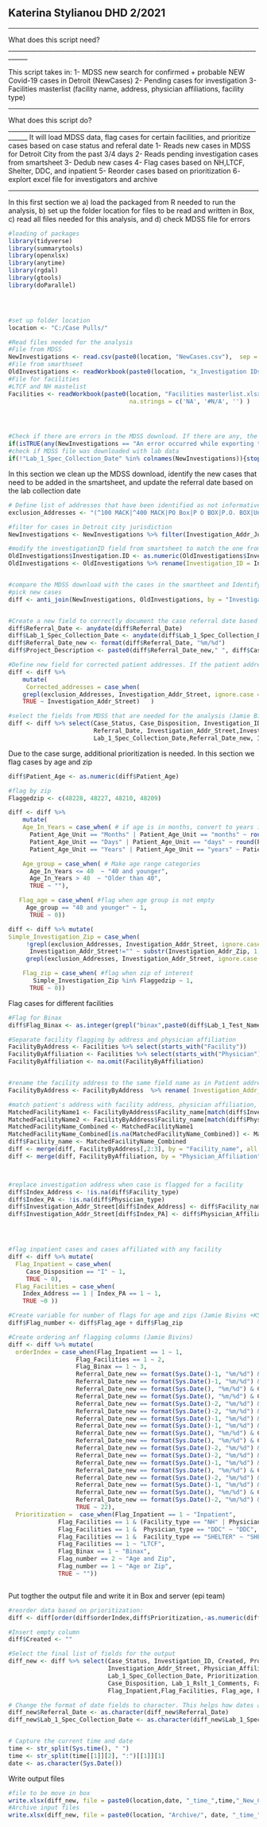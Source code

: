 ## Katerina Stylianou DHD 2/2021 ##
____________________________________________________________________________________
What does this script need?
____________________________________________________________________________________

This script takes in:
1- MDSS new search for confirmed + probable NEW Covid-19 cases in Detroit (NewCases)
2- Pending cases for investigation
3- Facilities masterlist (facility name, address, physician affiliations, facility type)


____________________________________________________________________________________
What does this script do?
____________________________________________________________________________________
It will load MDSS data, flag cases for certain  facilities, and prioritize cases based on case status and referal date
1- Reads new cases in MDSS for Detroit City from the past 3/4 days
2- Reads pending investigation cases from smartsheet
3- Dedub new cases
4- Flag cases based on NH,LTCF, Shelter, DDC, and inpatient
5- Reorder cases based on prioritization
6- explort excel file for investigators and archive



____________________________________________________________________________________
In this  first section we a) load the packaged from R needed to run the analysis, b) set up the folder location for files to be read and written in Box, c) read all files needed for this analysis, and d) check MDSS file for errors
``` {r packages & input file}

#loading of packages
library(tidyverse)
library(summarytools)
library(openxlsx)
library(anytime)
library(rgdal)
library(gtools)
library(doParallel)




#set up folder location 
location <- "C:/Case Pulls/"

#Read files needed for the analysis
#File from MDSS
NewInvestigations <- read.csv(paste0(location, "NewCases.csv"),  sep = ',')
#File from smarthseet
OldInvestigations <- readWorkbook(paste0(location, "x_Investigation IDs Input.xlsx"), sheet =  "x_Investigation IDs Input", na.strings = c('NA', '#N/A', '') )
#File for facilities
#LTCF and NH mastelist
Facilities <- readWorkbook(paste0(location, "Facilities masterlist.xlsx"), sheet =  "Sheet 1", 
                                  na.strings = c('NA', '#N/A', '') )




#Check if there are errors in the MDSS download. If there are any, the code will stop and a warning message will appear
if(isTRUE(any(NewInvestigations == "An error occurred while exporting this case."))){stop("WARNING! There are errors in the downloaded file.")}
#check if MDSS file was downloaded with lab data
if(!"Lab_1_Spec_Collection_Date" %in% colnames(NewInvestigations)){stop("WARNING! There MDSS download is missing labs.Please download the file again with lab data")}


```

In this section we clean up the MDSS download, identify the new cases that need to be added in the smartsheet, and update the referral date based on the lab collection date


```{r cleanup}

# Define list of addresses that have been identified as not informative for case investigation
exclusion_Addresses <- "(^100 MACK|^400 MACK|PO Box|P O BOX|P.O. BOX|Unknown|homeless|^2799 (W|WEST)*.*GRAND B|^22101 MOROSS R|^4646 JOHN R R|1 ford pl|one energy pl|1 energy pl|^5635 (W|WEST)*.*FORT S|^2 WOODWARD|^500 GRISWOLD S|^4201 (ST|SAINT) ANTOINE S|^4646 JOHN R S|^570 CLINTON S|^3456 (W|WEST)*.*VERNOR H|^6071 (W|WEST)*.*OUTER DR|^16238 (W|WEST)*.*WARREN A|^600 (E|EAST)*.*LAFAYETTE B|^23 (E|EAST)*.* ADAMS AVE|^4880 LAWNDALE S|^17600 RYAN R)"

#filter for cases in Detroit city jurisdiction
NewInvestigations <- NewInvestigations %>% filter(Investigation_Addr_Jurisdicti == "Detroit City")

#modify the investigationID field from smartsheet to match the one from MDSS
OldInvestigations$Investigation.ID <- as.numeric(OldInvestigations$Investigation.ID)
OldInvestigations <- OldInvestigations %>% rename(Investigation_ID = Investigation.ID)


#compare the MDSS download with the cases in the smartheet and Identify the NEW cases to be added
#pick new cases
diff <- anti_join(NewInvestigations, OldInvestigations, by = "Investigation_ID")


#Create a new field to correctly document the case referral date based on the lab collection date
diff$Referral_Date <- anydate(diff$Referral_Date)
diff$Lab_1_Spec_Collection_Date <- anydate(diff$Lab_1_Spec_Collection_Date)
diff$Referral_Date_new <- format(diff$Referral_Date, "%m/%d")
diff$Project_Description <- paste0(diff$Referral_Date_new," ", diff$Case_Status)

#Define new field for corrected patient addresses. If the patient address is included in the exclusion list then the address is replaced by "NONE"
diff <- diff %>% 
    mutate(
     Corrected_addresses = case_when(
    grepl(exclusion_Addresses, Investigation_Addr_Street, ignore.case = TRUE)|is.na(Investigation_Addr_Street)|Investigation_Addr_Street=="" ~ "NONE",
    TRUE ~ Investigation_Addr_Street)   )

#select the fields from MDSS that are needed for the analysis (Jamie Bivins)
diff <- diff %>% select(Case_Status, Case_Disposition, Investigation_ID, Patient_Age, Patient_Age_Unit, Project_Description,
                        Referral_Date, Investigation_Addr_Street,Investigation_Addr_Zip, Physician_Affiliation, Physician_Addr_Street, Lab_1_Test_Name,
                        Lab_1_Spec_Collection_Date,Referral_Date_new, Investigation_Addr_City, Lab_1_Rslt_1_Comments)


```

Due to the case surge, additional prioritization is needed. In this section we flag cases by age and zip


```{r}
diff$Patient_Age <- as.numeric(diff$Patient_Age)

#flag by zip
Flaggedzip <- c(48228, 48227, 48210, 48209)

diff <- diff %>%
    mutate(
    Age_In_Years = case_when( # if age is in months, convert to years in new column
      Patient_Age_Unit == "Months" | Patient_Age_Unit == "months" ~ round(Patient_Age/12, digits = 2),
      Patient_Age_Unit == "Days" | Patient_Age_Unit == "days" ~ round(Patient_Age/365, digits = 2),
      Patient_Age_Unit == "Years" | Patient_Age_Unit == "years" ~ Patient_Age),

    Age_group = case_when( # Make age range categories
      Age_In_Years <= 40  ~ "40 and younger",
      Age_In_Years > 40  ~ "Older than 40",
      TRUE ~ ""),

   Flag_age = case_when( #flag when age group is not empty
     Age_group == "40 and younger" ~ 1,
      TRUE ~ 0))

diff <- diff %>% mutate(
Simple_Investigation_Zip = case_when(
     !grepl(exclusion_Addresses, Investigation_Addr_Street, ignore.case = TRUE)&!is.na(Investigation_Addr_Street)&
      Investigation_Addr_Street!="" ~ substr(Investigation_Addr_Zip, 1, 5),
     grepl(exclusion_Addresses, Investigation_Addr_Street, ignore.case = TRUE)|is.na(Investigation_Addr_Street) ~ "NONE"),

    Flag_zip = case_when( #flag when zip of interest
       Simple_Investigation_Zip %in% Flaggedzip ~ 1,
      TRUE ~ 0))
```

Flag cases for different facilities

```{r case flagginng}

#Flag for Binax
diff$Flag_Binax <- as.integer(grepl("binax",paste0(diff$Lab_1_Test_Name,diff$Lab_1_Rslt_1_Comments),ignore.case = TRUE))

#Separate facility flagging by address and physician affiliation
FacilityByAddress <- Facilities %>% select(starts_with("Facility"))
FacilityByAffiliation <- Facilities %>% select(starts_with("Physician"))
FacilityByAffiliation <- na.omit(FacilityByAffiliation)


#rename the facility address to the same field name as in Patient address in MDSS
FacilityByAddress <- FacilityByAddress  %>% rename( Investigation_Addr_Street = Facility_address)

#match patient's address with facility address, physician affiliation, and physician affiliation
MatchedFacilityName1 <- FacilityByAddress$Facility_name[match(diff$Investigation_Addr_Street,FacilityByAddress$Investigation_Addr_Street)]
MatchedFacilityName2 <- FacilityByAddress$Facility_name[match(diff$Physician_Addr_Street,FacilityByAddress$Investigation_Addr_Street)]
MatchedFacilityName_Combined <- MatchedFacilityName1
MatchedFacilityName_Combined[is.na(MatchedFacilityName_Combined)] <- MatchedFacilityName2[is.na(MatchedFacilityName_Combined)]
diff$Facility_name <- MatchedFacilityName_Combined
diff <- merge(diff, FacilityByAddress[,2:3], by = "Facility_name", all.x = TRUE)
diff <- merge(diff, FacilityByAffiliation, by = "Physician_Affiliation", all.x = TRUE)



#replace investigation address when case is flagged for a facility
diff$Index_Address <- !is.na(diff$Facility_type) 
diff$Index_PA <- !is.na(diff$Physician_type) 
diff$Investigation_Addr_Street[diff$Index_Address] <- diff$Facility_name[diff$Index_Address]
diff$Investigation_Addr_Street[diff$Index_PA] <- diff$Physician_Affiliation[diff$Index_PA]




#flag inpatient cases and cases affiliated with any facility
diff <- diff %>% mutate(
  Flag_Inpatient = case_when(
     Case_Disposition == "I" ~ 1,
     TRUE ~ 0),
  Flag_Facilities = case_when(
    Index_Address == 1 | Index_PA == 1 ~ 1,
    TRUE ~0 ))

#Create variable for number of flags for age and zips (Jamie Bivins +KS)
diff$Flag_number <- diff$Flag_age + diff$Flag_zip

#Create ordering anf flagging columns (Jamie Bivins)
diff <- diff %>% mutate(
  orderIndex = case_when(Flag_Inpatient == 1 ~ 1,
                   Flag_Facilities == 1 ~ 2,
                   Flag_Binax == 1 ~ 3,
                   Referral_Date_new == format(Sys.Date()-1, "%m/%d") & Case_Status == "Confirmed" & Flag_number == 2 ~ 4,
                   Referral_Date_new == format(Sys.Date()-1, "%m/%d") & Case_Status == "Probable" & Flag_number == 2 ~ 5,
                   Referral_Date_new == format(Sys.Date(), "%m/%d") & Case_Status == "Confirmed" & Flag_number == 2 ~ 6,
                   Referral_Date_new == format(Sys.Date(), "%m/%d") & Case_Status == "Probable" & Flag_number == 2 ~ 7,
                   Referral_Date_new == format(Sys.Date()-2, "%m/%d") & Case_Status == "Confirmed" & Flag_number == 2 ~ 8,
                   Referral_Date_new == format(Sys.Date()-2, "%m/%d") & Case_Status == "Probable" & Flag_number == 2 ~ 9,
                   Referral_Date_new == format(Sys.Date()-1, "%m/%d") & Case_Status == "Confirmed" & Flag_number == 1 ~ 10,
                   Referral_Date_new == format(Sys.Date()-1, "%m/%d") & Case_Status == "Probable" & Flag_number == 1 ~ 11,
                   Referral_Date_new == format(Sys.Date(), "%m/%d") & Case_Status == "Confirmed" & Flag_number == 1 ~ 12,
                   Referral_Date_new == format(Sys.Date(), "%m/%d") & Case_Status == "Probable" & Flag_number == 1 ~ 13,
                   Referral_Date_new == format(Sys.Date()-2, "%m/%d") & Case_Status == "Confirmed" & Flag_number == 1 ~ 14,
                   Referral_Date_new == format(Sys.Date()-2, "%m/%d") & Case_Status == "Probable" & Flag_number == 1 ~ 15,
                   Referral_Date_new == format(Sys.Date()-1, "%m/%d") & Case_Status == "Confirmed" & Flag_number == 0 ~ 16,
                   Referral_Date_new == format(Sys.Date(), "%m/%d") & Case_Status == "Confirmed" & Flag_number == 0 ~ 17,
                   Referral_Date_new == format(Sys.Date()-2, "%m/%d") & Case_Status == "Confirmed" & Flag_number == 0 ~ 18,
                   Referral_Date_new == format(Sys.Date()-1, "%m/%d") & Case_Status == "Probable" & Flag_number == 0 ~ 19,
                   Referral_Date_new == format(Sys.Date(), "%m/%d") & Case_Status == "Probable" & Flag_number == 0 ~ 20,
                   Referral_Date_new == format(Sys.Date()-2, "%m/%d") & Case_Status == "Probable" & Flag_number == 0 ~ 21,
                   TRUE ~ 22),
  Prioritization =  case_when(Flag_Inpatient == 1 ~ "Inpatient",
              Flag_Facilities == 1 & (Facility_type == "NH" | Physician_type == "NH") ~ "NH",
              Flag_Facilities == 1 &  Physician_type == "DDC" ~ "DDC",
              Flag_Facilities == 1 &  Facility_type == "SHELTER" ~ "SHELTER",
              Flag_Facilities == 1 ~ "LTCF",
              Flag_Binax == 1 ~ "Binax",
              Flag_number == 2 ~ "Age and Zip",
              Flag_number == 1 ~ "Age or Zip",
              TRUE ~ ""))



```

Put togther the output file and write it in Box and server (epi team)

```{r prepare and save output file}

#reorder data based on prioritization: 
diff <- diff[order(diff$orderIndex,diff$Prioritization,-as.numeric(diff$Referral_Date)),]

#Insert empty column 
diff$Created <- ""

#Select the final list of fields for the output 
diff_new <- diff %>% select(Case_Status, Investigation_ID, Created, Project_Description, Referral_Date,
                            Investigation_Addr_Street, Physician_Affiliation, Lab_1_Test_Name, 
                            Lab_1_Spec_Collection_Date, Prioritization, orderIndex, Referral_Date_new,
                            Case_Disposition, Lab_1_Rslt_1_Comments, Facility_name,  Physician_Addr_Street, 
                            Flag_Inpatient,Flag_Facilities, Flag_age, Flag_zip, Flag_Binax)

# Change the format of date fields to character. This helps how dates are written in excel and maintaining the fromat mm/dd/yyyy
diff_new$Referral_Date <- as.character(diff_new$Referral_Date)
diff_new$Lab_1_Spec_Collection_Date <- as.character(diff_new$Lab_1_Spec_Collection_Date)


# Capture the current time and date
time <- str_split(Sys.time(), " ")
time <- str_split(time[[1]][2], ":")[[1]][1]
date <- as.character(Sys.Date())

```

Write output files

```{r write outouts}

#file to be move in box
write.xlsx(diff_new, file = paste0(location,date, "_time_",time,"_New_Cases_for_investigation.xlsx"), sep="\t", row.names=FALSE)
#Archive input files
write.xlsx(diff_new, file = paste0(location, "Archive/", date, "_time_",time,"_New_Cases_for_investigation.xlsx"), sep="\t", row.names=FALSE)


```
















